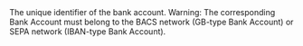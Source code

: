   

  
<ResponseField name="BankAccountId" type="string" default="">    
The unique identifier of the bank account.  
Warning: The corresponding Bank Account must belong to the BACS network (GB-type Bank Account) or SEPA network (IBAN-type Bank Account).   

<Expandable title="properties">  

</Expandable> 
</ResponseField>